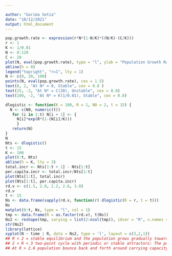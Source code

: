 ---

author: "Garima Setia"
date: "10/12/2021"
output: html_document
---

```{r}


pop.growth.rate <- expression(r*N*(1-N/K)*((N/K)-(C/K)))
r <- 1
K <- 1/0.01
N <- 0:120
C <- 20
plot(N, eval(pop.growth.rate), type = "l", ylab = "Population Growth Rate (dN/dt)", xlab = "N")
abline(h = 0)
legend("topright", "r=1", lty = 1)
N <- c(0, 20, 100)
points(N, eval(pop.growth.rate), cex = 1.5)
text(8, 2, "At N* = 0, Stable", cex = 0.8 )
text(25, -2, "At N* = C(20), Unstable", cex = 0.8)
text(100, -2, "At N* = K(1/0.01), Stable", cex = 0.8)
```

```{r}


dlogistic <- function(K = 100, R = 1, N0 = 2, t = 15) {
  N <- c(N0, numeric(t))
   for (i in 1:t) N[i + 1] <- {
     N[i]*exp(R*(1-(N[i]/K)))
     }
   return(N)
}
N
Nts <- dlogistic()
t <- 15
K <- 100
plot(0:t, Nts)
abline(h = K, lty = 3)
total.incr <- Nts[1:t + 1] - Nts[1:t]
per.capita.incr <- total.incr/Nts[1:t]
plot(Nts[1:t], total.incr)
plot(Nts[1:t], per.capita.incr)
rd.v <- c(1.5, 2.0, 2.2, 2.6, 3.0)
rd.v
t <- 15
Ns <- data.frame(sapply(rd.v, function(r) dlogistic(R = r, t = t)))
Ns
matplot(0:t, Ns, type = "l", col = 1)
tmp <- data.frame(R = as.factor(rd.v), t(Ns))
Ns2 <- reshape(tmp, varying = list(2:ncol(tmp)), idvar = "R", v.names = "N", direction = "long")
str(Ns2)
library(lattice)
xyplot(N ~ time | R, data = Ns2, type = 'l', layout = c(3,2,1))
## R < 2 = stable equilibrium and the population grows gradually towards the carrying capacity
## 2 < R < 3 two-point cycle with periodic or stable attractors: The population returns the attractor at regular time intervals)
## At R > 2.6 population bounce back and forth around carrying capacity with the values varying according to the time and the stable cycle shifts  into chaos


```

